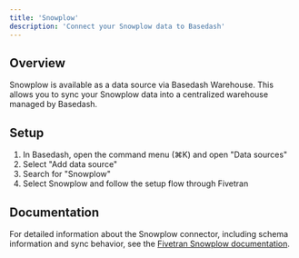 ```yaml
---
title: 'Snowplow'
description: 'Connect your Snowplow data to Basedash'
---
```


## Overview

Snowplow is available as a data source via Basedash Warehouse. This allows you to sync your Snowplow data into a centralized warehouse managed by Basedash.

## Setup

1. In Basedash, open the command menu (⌘K) and open "Data sources"
2. Select "Add data source"
3. Search for "Snowplow"
4. Select Snowplow and follow the setup flow through Fivetran

## Documentation

For detailed information about the Snowplow connector, including schema information and sync behavior, see the [Fivetran Snowplow documentation](https://fivetran.com/docs/connectors/applications/snowplow).

